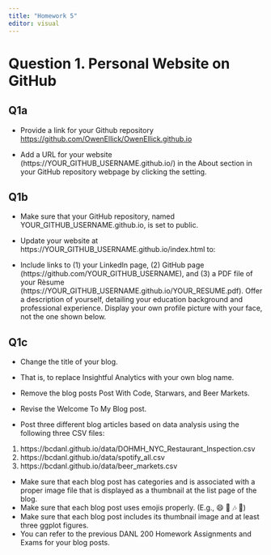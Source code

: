 ```yaml
---
title: "Homework 5"
editor: visual
---
```


# Question 1. Personal Website on GitHub

## Q1a

-   Provide a link for your Github repository <https://github.com/OwenEllick/OwenEllick.github.io>

-   Add a URL for your website (https://YOUR_GITHUB_USERNAME.github.io/) in the About section in your GitHub repository webpage by clicking the setting.

## Q1b

-   Make sure that your GitHub repository, named YOUR_GITHUB_USERNAME.github.io, is set to public.

-   Update your website at https://YOUR_GITHUB_USERNAME.github.io/index.html to:

-   Include links to (1) your LinkedIn page, (2) GitHub page (https://github.com/YOUR_GITHUB_USERNAME), and (3) a PDF file of your Rèsume (https://YOUR_GITHUB_USERNAME.github.io/YOUR_RESUME.pdf). Offer a description of yourself, detailing your education background and professional experience. Display your own profile picture with your face, not the one shown below.

## Q1c

-   Change the title of your blog.

-   That is, to replace Insightful Analytics with your own blog name.

-   Remove the blog posts Post With Code, Starwars, and Beer Markets.

-   Revise the Welcome To My Blog post.

-   Post three different blog articles based on data analysis using the following three CSV files:

1.  https://bcdanl.github.io/data/DOHMH_NYC_Restaurant_Inspection.csv
2.  https://bcdanl.github.io/data/spotify_all.csv
3.  https://bcdanl.github.io/data/beer_markets.csv

-   Make sure that each blog post has categories and is associated with a proper image file that is displayed as a thumbnail at the list page of the blog.
-   Make sure that each blog post uses emojis properly. (E.g., 😄 🍺 🎶 🍕)
-   Make sure that each blog post includes its thumbnail image and at least three ggplot figures.
-   You can refer to the previous DANL 200 Homework Assignments and Exams for your blog posts.

